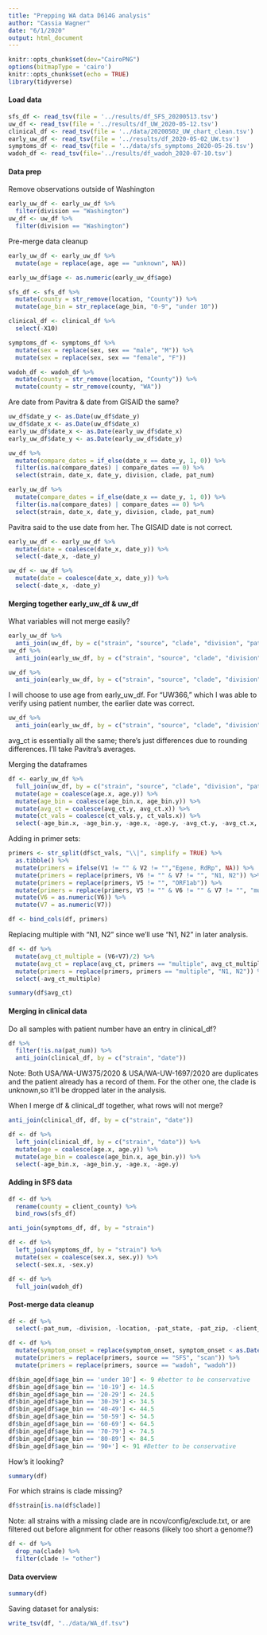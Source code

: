 ```yaml
---
title: "Prepping WA data D614G analysis"
author: "Cassia Wagner"
date: "6/1/2020"
output: html_document
---
```

```r
knitr::opts_chunk$set(dev="CairoPNG")
options(bitmapType = 'cairo')
knitr::opts_chunk$set(echo = TRUE)
library(tidyverse)
```

#### Load data
```r
sfs_df <- read_tsv(file = '../results/df_SFS_20200513.tsv')
uw_df <- read_tsv(file = '../results/df_UW_2020-05-12.tsv')
clinical_df <- read_tsv(file = '../data/20200502_UW_chart_clean.tsv')
early_uw_df <- read_tsv(file = '../results/df_2020-05-02_UW.tsv')
symptoms_df <- read_tsv(file = '../data/sfs_symptoms_2020-05-26.tsv')
wadoh_df <- read_tsv(file='../results/df_wadoh_2020-07-10.tsv')
```

#### Data prep

Remove observations outside of Washington
```r
early_uw_df <- early_uw_df %>%
  filter(division == "Washington")
uw_df <- uw_df %>%
  filter(division == "Washington")
```

Pre-merge data cleanup
```r
early_uw_df <- early_uw_df %>%
  mutate(age = replace(age, age == "unknown", NA))

early_uw_df$age <- as.numeric(early_uw_df$age)

sfs_df <- sfs_df %>%
  mutate(county = str_remove(location, "County")) %>%
  mutate(age_bin = str_replace(age_bin, "0-9", "under 10"))

clinical_df <- clinical_df %>%
  select(-X10)

symptoms_df <- symptoms_df %>%
  mutate(sex = replace(sex, sex == "male", "M")) %>%
  mutate(sex = replace(sex, sex == "female", "F"))

wadoh_df <- wadoh_df %>%
  mutate(county = str_remove(location, "County")) %>%
  mutate(county = str_remove(county, "WA"))
```

Are date from Pavitra & date from GISAID the same?
```r
uw_df$date_y <- as.Date(uw_df$date_y)
uw_df$date_x <- as.Date(uw_df$date_x)
early_uw_df$date_x <- as.Date(early_uw_df$date_x)
early_uw_df$date_y <- as.Date(early_uw_df$date_y)
```
```r
uw_df %>% 
  mutate(compare_dates = if_else(date_x == date_y, 1, 0)) %>%
  filter(is.na(compare_dates) | compare_dates == 0) %>%
  select(strain, date_x, date_y, division, clade, pat_num)
```
```r
early_uw_df %>% 
  mutate(compare_dates = if_else(date_x == date_y, 1, 0)) %>%
  filter(is.na(compare_dates) | compare_dates == 0) %>%
  select(strain, date_x, date_y, division, clade, pat_num)
```
Pavitra said to the use date from her. The GISAID date is not correct.
```r
early_uw_df <- early_uw_df %>%
  mutate(date = coalesce(date_x, date_y)) %>%
  select(-date_x, -date_y)

uw_df <- uw_df %>%
  mutate(date = coalesce(date_x, date_y)) %>%
  select(-date_x, -date_y)
```


#### Merging together early_uw_df & uw_df

What variables will not merge easily?
```r
early_uw_df %>%
  anti_join(uw_df, by = c("strain", "source", "clade", "division", "pat_num", "date"))
uw_df %>%
  anti_join(early_uw_df, by = c("strain", "source", "clade", "division", "pat_num", "date"))
```
```r
uw_df %>%
  anti_join(early_uw_df, by = c("strain", "source", "clade", "division", "pat_num", "date", "age_bin"))
```
I will choose to use age from early_uw_df. For "UW366," which I was able to verify using patient number, the earlier date was correct.

```r
uw_df %>%
  anti_join(early_uw_df, by = c("strain", "source", "clade", "division", "pat_num", "date", "avg_ct"))
```
avg_ct is essentially all the same; there's just differences due to rounding differences. I'll take Pavitra's averages.


Merging the dataframes
```r
df <- early_uw_df %>%
  full_join(uw_df, by = c("strain", "source", "clade", "division", "pat_num", "date")) %>%
  mutate(age = coalesce(age.x, age.y)) %>%
  mutate(age_bin = coalesce(age_bin.x, age_bin.y)) %>%
  mutate(avg_ct = coalesce(avg_ct.y, avg_ct.x)) %>%
  mutate(ct_vals = coalesce(ct_vals.y, ct_vals.x)) %>%
  select(-age_bin.x, -age_bin.y, -age.x, -age.y, -avg_ct.y, -avg_ct.x, -ct_vals.y, -ct_vals.x)
```

Adding in primer sets:
```r
primers <- str_split(df$ct_vals, "\\|", simplify = TRUE) %>%
  as.tibble() %>%
  mutate(primers = ifelse(V1 != "" & V2 != "","Egene, RdRp", NA)) %>%
  mutate(primers = replace(primers, V6 != "" & V7 != "", "N1, N2")) %>%
  mutate(primers = replace(primers, V5 != "", "ORF1ab")) %>%
  mutate(primers = replace(primers, V5 != "" & V6 != "" & V7 != "", "multiple")) %>%
  mutate(V6 = as.numeric(V6)) %>%
  mutate(V7 = as.numeric(V7))

df <- bind_cols(df, primers)
```
Replacing multiple with "N1, N2" since we'll use "N1, N2" in later analysis.
```r
df <- df %>%
  mutate(avg_ct_multiple = (V6+V7)/2) %>%
  mutate(avg_ct = replace(avg_ct, primers == "multiple", avg_ct_multiple[primers == "multiple"])) %>%
  mutate(primers = replace(primers, primers == "multiple", "N1, N2")) %>%
  select(-avg_ct_multiple)
```
```r
summary(df$avg_ct)
```




#### Merging in clinical data

Do all samples with patient number have an entry in clinical_df?
```r
df %>%
  filter(!is.na(pat_num)) %>%
  anti_join(clinical_df, by = c("strain", "date"))
```
Note: Both USA/WA-UW375/2020 & USA/WA-UW-1697/2020 are duplicates and the patient already has a record of them. For the other one, the clade is unknown,so it'll be dropped later in the analysis.

When I merge df & clinical_df together, what rows will not merge?
```r
anti_join(clinical_df, df, by = c("strain", "date"))
```


```r
df <- df %>%
  left_join(clinical_df, by = c("strain", "date")) %>%
  mutate(age = coalesce(age.x, age.y)) %>%
  mutate(age_bin = coalesce(age_bin.x, age_bin.y)) %>%
  select(-age_bin.x, -age_bin.y, -age.x, -age.y)
```


#### Adding in SFS data
```r
df <- df %>%
  rename(county = client_county) %>%
  bind_rows(sfs_df)
```
```r
anti_join(symptoms_df, df, by = "strain")
```
```r
df <- df %>%
  left_join(symptoms_df, by = "strain") %>%
  mutate(sex = coalesce(sex.x, sex.y)) %>%
  select(-sex.x, -sex.y)
```
```r
df <- df %>%
  full_join(wadoh_df)
```



#### Post-merge data cleanup

```r
df <- df %>%
  select(-pat_num, -division, -location, -pat_state, -pat_zip, -client_state, -client_zip, -ct_vals, -age, -V1, -V2, -V3, -V4, -V5, -V6, -V7)
```
```r
df <- df %>%
  mutate(symptom_onset = replace(symptom_onset, symptom_onset < as.Date("2020-01-31"), NA)) %>%
  mutate(primers = replace(primers, source == "SFS", "scan")) %>%
  mutate(primers = replace(primers, source == "wadoh", "wadoh"))

df$bin_age[df$age_bin == 'under 10'] <- 9 #better to be conservative
df$bin_age[df$age_bin == '10-19'] <- 14.5
df$bin_age[df$age_bin == '20-29'] <- 24.5
df$bin_age[df$age_bin == '30-39'] <- 34.5
df$bin_age[df$age_bin == '40-49'] <- 44.5
df$bin_age[df$age_bin == '50-59'] <- 54.5
df$bin_age[df$age_bin == '60-69'] <- 64.5
df$bin_age[df$age_bin == '70-79'] <- 74.5
df$bin_age[df$age_bin == '80-89'] <- 84.5
df$bin_age[df$age_bin == '90+'] <- 91 #Better to be conservative
```

How's it looking?
```r
summary(df)
```

For which strains is clade missing?
```r
df$strain[is.na(df$clade)] 
```
Note: all strains with a missing clade are in ncov/config/exclude.txt, or are filtered out before alignment for other reasons (likely too short a genome?)
```r
df <- df %>%
  drop_na(clade) %>%
  filter(clade != "other")
```

#### Data overview
```r
summary(df)
```

Saving dataset for analysis:
```r
write_tsv(df, "../data/WA_df.tsv")
```